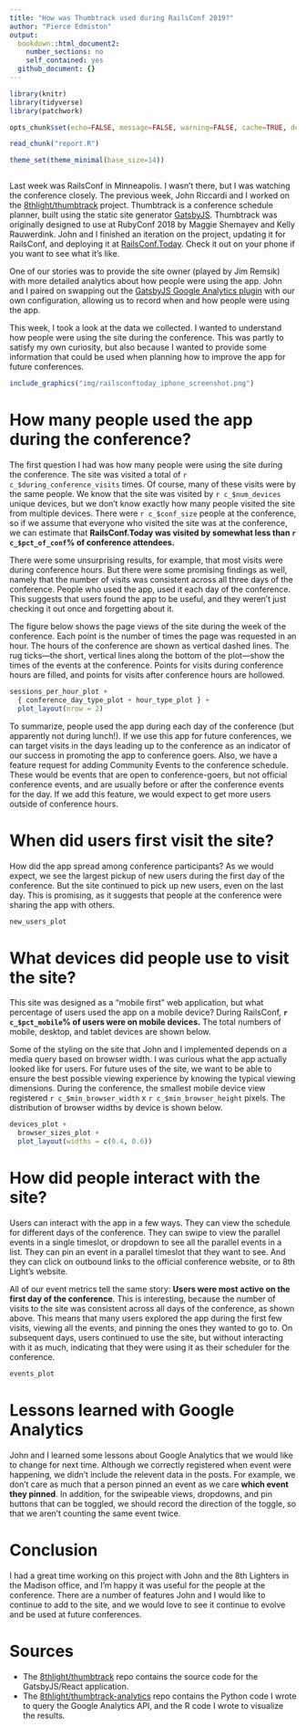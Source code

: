 ```yaml
---
title: "How was Thumbtrack used during RailsConf 2019?"
author: "Pierce Edmiston"
output:
  bookdown::html_document2:
    number_sections: no
    self_contained: yes
  github_document: {}
---
```

```r
library(knitr)
library(tidyverse)
library(patchwork)

opts_chunk$set(echo=FALSE, message=FALSE, warning=FALSE, cache=TRUE, dev="svg")

read_chunk("report.R")

theme_set(theme_minimal(base_size=14))
```
```r
```

Last week was RailsConf in Minneapolis. I wasn't there, but I was watching the
conference closely. The previous week, John Riccardi and I worked on the
[8thlight/thumbtrack](https://github.com/8thlight/thumbtrack) project.
Thumbtrack is a conference schedule planner, built using the static site
generator [GatsbyJS](https://www.gatsbyjs.org/). Thumbtrack was originally
designed to use at
RubyConf 2018 by Maggie Shemayev and Kelly Rauwerdink. John and I finished an
iteration on the project, updating it for RailsConf, and deploying it at
[RailsConf.Today](https://railsconf.today). Check it out on your phone if you
want to see what it's like.

One of our stories was to provide the site owner (played by Jim Remsik) with more
detailed analytics about how people were using the app. John and I paired on
swapping out the [GatsbyJS Google Analytics
plugin](https://www.gatsbyjs.org/packages/gatsby-plugin-google-analytics/) with
our own configuration, allowing us to record when and how people were using the
app.

This week, I took a look at the data we collected. I wanted to understand how
people were using the site during the conference.  This was partly to satisfy my
own curiosity, but also because I wanted to provide some information that could 
be used when planning how to improve the app for future conferences.

```r
include_graphics("img/railsconftoday_iphone_screenshot.png")
```

# How many people used the app during the conference?

The first question I had was how many people were using the site during the
conference. The site was visited a total of `r c_$during_conference_visits`
times. Of course, many of these visits were by the same people. We know that
the site was visited by `r c_$num_devices` unique devices, but we don't know
exactly how many people visited the site from multiple devices. There were
`r c_$conf_size` people at the conference, so if we assume that everyone
who visited the site was at the conference, we can estimate that
**RailsConf.Today was visited by somewhat less than `r c_$pct_of_conf`% of
conference attendees.**

There were some unsurprising results, for example, that most visits were during
conference hours. But there were some promising findings as well, namely that
the number of visits was consistent across all three days of the conference.
People who used the app, used it each day of the conference. This suggests that
users found the app to be useful, and they weren't just checking it out once
and forgetting about it.

The figure below shows the page views of the site during the week of the
conference. Each point is the number of times the page was requested in an hour.
The hours of the conference are shown as vertical dashed lines. The rug
ticks---the short, vertical lines along the bottom of the plot---show the times
of the events at the conference. Points for visits during conference hours are
filled, and points for visits after conference hours are hollowed.

```r
sessions_per_hour_plot +
  { conference_day_type_plot + hour_type_plot } +
  plot_layout(nrow = 2)
```

To summarize, people used the app during each day of the conference (but
apparently not during lunch!). If we use this app for future conferences, we can
target visits in the days leading up to the conference as an indicator of our
success in promoting the app to conference goers. Also, we have a feature
request for adding Community Events to the conference schedule. These would be
events that are open to conference-goers, but not official conference events,
and are usually before or after the conference events for the day. If we add
this feature, we would expect to get more users outside of conference hours.

# When did users first visit the site?

How did the app spread among conference participants? As we would expect, we see
the largest pickup of new users during the first day of the conference. But the
site continued to pick up new users, even on the last day. This is promising, as
it suggests that people at the conference were sharing the app with others.

```r
new_users_plot
```

# What devices did people use to visit the site?

This site was designed as a "mobile first" web application, but what percentage
of users used the app on a mobile device? During RailsConf, **`r c_$pct_mobile`%
of users were on mobile devices.** The total numbers of mobile, desktop, and
tablet devices are shown below.

Some of the styling on the site that John and I implemented depends on a media
query based on browser width. I was curious what the app actually looked like
for users. For future uses of the site, we want to be able to ensure the best
possible viewing experience by knowing the typical viewing dimensions. During
the conference, the smallest mobile device view registered
`r c_$min_browser_width` x `r c_$min_browser_height` pixels. The distribution of
browser widths by device is shown below.

```r
devices_plot +
  browser_sizes_plot +
  plot_layout(widths = c(0.4, 0.6))
```

# How did people interact with the site?

Users can interact with the app in a few ways. They can view the schedule for
different days of the conference. They can swipe to view the parallel events in
a single timeslot, or dropdown to see all the parallel events in a list. They
can pin an event in a parallel timeslot that they want to see. And they can
click on outbound links to the official conference website, or to 8th Light's
website.

All of our event metrics tell the same story: **Users were most active on the
first day of the conference**. This is interesting, because the number of visits
to the site was consistent across all days of the conference, as shown above.
This means that many users explored the app during the first few visits, viewing
all the events, and pinning the ones they wanted to go to. On subsequent days,
users continued to use the site, but without interacting with it as much,
indicating that they were using it as their scheduler for the conference.

```r
events_plot
```

# Lessons learned with Google Analytics

John and I learned some lessons about Google Analytics that we would like to
change for next time. Although we correctly registered when event were
happening, we didn't include the relevent data in the posts. For example, we
don't care as much that a person pinned an event as we care **which event they
pinned**. In addition, for the swipeable views, dropdowns, and pin buttons that
can be toggled, we should record the direction of the toggle, so that we aren't
counting the same event twice.

# Conclusion

I had a great time working on this project with John and the 8th Lighters in the
Madison office, and I'm happy it was useful for the people at the conference.
There are a number of features John and I would like to continue to add to the
site, and we would love to see it continue to evolve and be used at future
conferences.

# Sources

* The [8thlight/thumbtrack](https://github.com/8thlight/thumbtrack) repo contains the source
  code for the GatsbyJS/React application.
* The [8thlight/thumbtrack-analytics](https://github.com/8thlight/thumbtrack-analytics) repo
  contains the Python code I wrote to query the Google Analytics API, and the R code I wrote
  to visualize the results.
